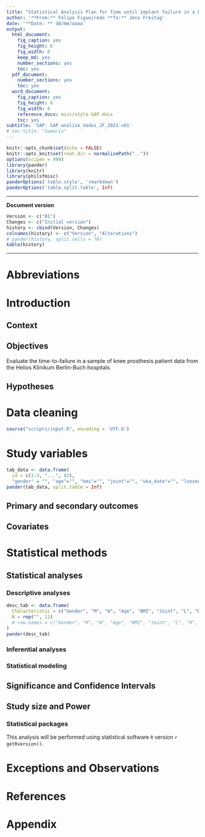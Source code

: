 ```yaml
---
title: "Statistical Analysis Plan for Time until implant failure in a knee prosthesis sub-population of the Helios Klinikum Berlin-Buch hospitals"
author: '**From:** Felipe Figueiredo **To:** Jens Freitag'
date: '**Date: ** dd/mm/aaaa'
output:
  html_document:
    fig_caption: yes
    fig_height: 6
    fig_width: 6
    keep_md: yes
    number_sections: yes
    toc: yes
  pdf_document:
    number_sections: yes
    toc: yes
  word_document:
    fig_caption: yes
    fig_height: 6
    fig_width: 6
    reference_docx: misc/style-SAP.docx
    toc: yes
subtitle: 'SAP: SAP_analise_dados_JF_2021-v01'
# toc-title: "Sumário"
---
```


```r
knitr::opts_chunk$set(echo = FALSE)
knitr::opts_knit$set(root.dir = normalizePath(".."))
options(scipen = 999)
library(pander)
library(knitr)
library(philsfmisc)
panderOptions('table.style', 'rmarkdown')
panderOptions('table.split.table', Inf)
```

---

**Document version**

```r
Version <- c("01")
Changes <- c("Initial version")
history <- cbind(Version, Changes)
colnames(history) <- c("Version", "Alterations")
# pander(history, split.cells = 70)
kable(history)
```

---


# Abbreviations

# Introduction

## Context

## Objectives

Evaluate the time-to-failure in a sample of knee prosthesis patient data from the Helios Klinikum Berlin-Buch hospitals

## Hypotheses

# Data cleaning

```r
source("scripts/input.R", encoding = 'UTF-8')
```

# Study variables

```r
tab_data <- data.frame(
  id = c(1:3, "...", 82),
  "gender" = "", "age"="", "bmi"="", "joint"="", "uka_date"="", "loosening_date"="", event="", time="")
pander(tab_data, split.table = Inf)
```

## Primary and secondary outcomes

## Covariates

# Statistical methods

## Statistical analyses

### Descriptive analyses

```r
desc_tab <- data.frame(
  Characteristic = c("Gender", "M", "W", "Age", "BMI", "Joint", "L", "R", "Loosening", "Success", "Failure"),#rep("", 9),
  N = rep("", 11)
  # row.names = c("Gender", "M", "W", "Age", "BMI", "Joint", "L", "R", "Loosening")
)
pander(desc_tab)
```

### Inferential analyses

### Statistical modeling

## Significance and Confidence Intervals

## Study size and Power

### Statistical packages

This analysis will be performed using statistical software `R` version `r getRversion()`.

# Exceptions and Observations

# References

# Appendix

